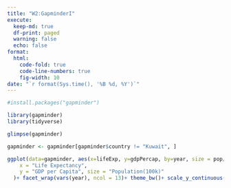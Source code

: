 ```yaml
---
title: "W2:GapminderI"
execute:
  keep-md: true
  df-print: paged
  warning: false
  echo: false
format:
  html:
    code-fold: true
    code-line-numbers: true
    fig-width: 10
date: "`r format(Sys.time(), '%B %d, %Y')`"
---
```


```r
#install.packages("gapminder")
```

```r
library(gapminder)
library(tidyverse)
```

```r
glimpse(gapminder)
```

```r
gapminder <- gapminder[gapminder$country != "Kuwait", ]
```

```r
ggplot(data=gapminder, aes(x=lifeExp, y=gdpPercap, by=year, size = pop/100000)) + geom_point(aes(color=continent)) + labs(
    x = "Life Expectancy",
    y = "GDP per Capita", size = "Population(100k)"
  )+ facet_wrap(vars(year), ncol = 13)+ theme_bw()+ scale_y_continuous(trans = "sqrt")
```
